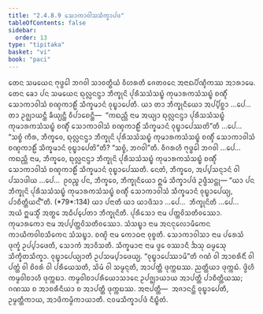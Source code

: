 ```yaml
---
title: "2.4.8.9 ᩈᩮᩣᨠᩣᩅᩤᩈᩈᩥᨠ᩠ᨡᩣᨸᨴ"
tableOfContents: false
sidebar:
  order: 13
type: "tipitaka"
basket: "vi"
book: "paci"
---
```



<DynamicBreadcrumb />

<Division number="1158" book="paci">

<Paragraph number="3384" book="paci">
ᨲᩮᨶ ᩈᨾᨿᩮᨶ ᨻᩩᨴ᩠ᨵᩮᩤ ᨽᨣᩅᩤ ᩈᩣᩅᨲ᩠ᨳᩥᨿᩴ ᩅᩥᩉᩁᨲᩥ ᨩᩮᨲᩅᨶᩮ ᩋᨶᩣᨳᨸᩥᨱ᩠ᨯᩥᨠᩔ ᩋᩣᩁᩣᨾᩮ. ᨲᩮᨶ ᨡᩮᩣ ᨸᨶ ᩈᨾᨿᩮᨶ ᨳᩩᩃᩖᨶᨶ᩠ᨴᩣ ᨽᩥᨠ᩠ᨡᩩᨶᩦ ᨸᩩᩁᩥᩈᩈᩴᩈᨭ᩠ᨮᩴ ᨠᩩᨾᩣᩁᨠᩈᩴᩈᨭ᩠ᨮᩴ ᨧᨱ᩠ᨯᩥᩴ ᩈᩮᩣᨠᩣᩅᩤᩈᩴ ᨧᨱ᩠ᨯᨠᩣᩊᩥᩴ ᩈᩥᨠ᩠ᨡᨾᩣᨶᩴ ᩅᩩᨭ᩠ᨮᩣᨸᩮᨲᩥ.
</Paragraph>

<Paragraph number="3385" book="paci">
ᨿᩣ ᨲᩣ ᨽᩥᨠ᩠ᨡᩩᨶᩥᨿᩮᩣ ᩋᨸ᩠ᨸᩥᨧ᩠ᨨᩣ …ᨸᩮ…  ᨲᩣ ᩏᨩ᩠ᨫᩣᨿᨶ᩠ᨲᩥ ᨡᩥᨿ᩠ᨿᨶ᩠ᨲᩥ ᩅᩥᨸᩣᨧᩮᨶ᩠ᨲᩥ—  “ᨠᨳᨬ᩠ᩉᩥ ᨶᩣᨾ ᩋᨿ᩠ᨿᩣ ᨳᩩᩃᩖᨶᨶ᩠ᨴᩣ ᨸᩩᩁᩥᩈᩈᩴᩈᨭ᩠ᨮᩴ ᨠᩩᨾᩣᩁᨠᩈᩴᩈᨭ᩠ᨮᩴ ᨧᨱ᩠ᨯᩥᩴ ᩈᩮᩣᨠᩣᩅᩤᩈᩴ ᨧᨱ᩠ᨯᨠᩣᩊᩥᩴ ᩈᩥᨠ᩠ᨡᨾᩣᨶᩴ ᩅᩩᨭ᩠ᨮᩣᨸᩮᩔᨲᩦ”ᨲᩥ …ᨸᩮ…  “ᩈᨧ᩠ᨧᩴ ᨠᩥᩁ, ᨽᩥᨠ᩠ᨡᩅᩮ, ᨳᩩᩃᩖᨶᨶ᩠ᨴᩣ ᨽᩥᨠ᩠ᨡᩩᨶᩦ ᨸᩩᩁᩥᩈᩈᩴᩈᨭ᩠ᨮᩴ ᨠᩩᨾᩣᩁᨠᩈᩴᩈᨭ᩠ᨮᩴ ᨧᨱ᩠ᨯᩥᩴ ᩈᩮᩣᨠᩣᩅᩤᩈᩴ ᨧᨱ᩠ᨯᨠᩣᩊᩥᩴ ᩈᩥᨠ᩠ᨡᨾᩣᨶᩴ ᩅᩩᨭ᩠ᨮᩣᨸᩮᨲᩦ”ᨲᩥ? “ᩈᨧ᩠ᨧᩴ, ᨽᨣᩅᩤ”ᨲᩥ. ᩅᩥᨣᩁᩉᩥ ᨻᩩᨴ᩠ᨵᩮᩤ ᨽᨣᩅᩤ …ᨸᩮ…  ᨠᨳᨬ᩠ᩉᩥ ᨶᩣᨾ, ᨽᩥᨠ᩠ᨡᩅᩮ, ᨳᩩᩃᩖᨶᨶ᩠ᨴᩣ ᨽᩥᨠ᩠ᨡᩩᨶᩦ ᨸᩩᩁᩥᩈᩈᩴᩈᨭ᩠ᨮᩴ ᨠᩩᨾᩣᩁᨠᩈᩴᩈᨭ᩠ᨮᩴ ᨧᨱ᩠ᨯᩥᩴ ᩈᩮᩣᨠᩣᩅᩤᩈᩴ ᨧᨱ᩠ᨯᨠᩣᩊᩥᩴ ᩈᩥᨠ᩠ᨡᨾᩣᨶᩴ ᩅᩩᨭ᩠ᨮᩣᨸᩮᩔᨲᩥ. ᨶᩮᨲᩴ, ᨽᩥᨠ᩠ᨡᩅᩮ, ᩋᨸ᩠ᨸᩈᨶ᩠ᨶᩣᨶᩴ ᩅᩤ ᨸᩈᩣᨴᩤᨿ …ᨸᩮ…  ᩑᩅᨬ᩠ᨧ ᨸᨶ, ᨽᩥᨠ᩠ᨡᩅᩮ, ᨽᩥᨠ᩠ᨡᩩᨶᩥᨿᩮᩣ ᩍᨾᩴ ᩈᩥᨠ᩠ᨡᩣᨸᨴᩴ ᩏᨴ᩠ᨴᩥᩈᨶ᩠ᨲᩩ—
</Paragraph>

</Division>
<Division number="1159" book="paci">

<Paragraph number="3386" book="paci">
<Emphasis>“ᨿᩣ ᨸᨶ ᨽᩥᨠ᩠ᨡᩩᨶᩦ ᨸᩩᩁᩥᩈᩈᩴᩈᨭ᩠ᨮᩴ ᨠᩩᨾᩣᩁᨠᩈᩴᩈᨭ᩠ᨮᩴ ᨧᨱ᩠ᨯᩥᩴ ᩈᩮᩣᨠᩣᩅᩤᩈᩴ ᩈᩥᨠ᩠ᨡᨾᩣᨶᩴ ᩅᩩᨭ᩠ᨮᩣᨸᩮᨿ᩠ᨿ, ᨸᩣᨧᩥᨲ᩠ᨲᩥᨿᨶ᩺”</Emphasis>ᨲᩥ. (*79*:<Emphasis>134</Emphasis>)
</Paragraph>

</Division>
<Division number="1160" book="paci">

<Paragraph number="3387" book="paci">
<Emphasis>ᨿᩣ ᨸᨶᩣ</Emphasis>ᨲᩥ ᨿᩣ ᨿᩣᨴᩥᩈᩣ …ᨸᩮ…  <Emphasis>ᨽᩥᨠ᩠ᨡᩩᨶᩦ</Emphasis>ᨲᩥ …ᨸᩮ…  ᩋᨿᩴ ᩍᨾᩈ᩠ᨾᩥᩴ ᩋᨲ᩠ᨳᩮ ᩋᨵᩥᨸ᩠ᨸᩮᨲᩣ ᨽᩥᨠ᩠ᨡᩩᨶᩦᨲᩥ.
</Paragraph>

<Paragraph number="3388" book="paci">
<Emphasis>ᨸᩩᩁᩥᩈᩮᩣ</Emphasis> ᨶᩣᨾ ᨸᨲ᩠ᨲᩅᩦᩈᨲᩥᩅᩔᩮᩣ. <Emphasis>ᨠᩩᨾᩣᩁᨠᩮᩣ</Emphasis> ᨶᩣᨾ ᩋᨸ᩠ᨸᨲ᩠ᨲᩅᩦᩈᨲᩥᩅᩔᩮᩣ. <Emphasis>ᩈᩴᩈᨭ᩠ᨮᩣ</Emphasis> ᨶᩣᨾ ᩋᨶᨶᩩᩃᩮᩣᨾᩥᨠᩮᨶ ᨠᩣᨿᩥᨠᩅᩤᨧᩈᩥᨠᩮᨶ ᩈᩴᩈᨭ᩠ᨮᩣ. <Emphasis>ᨧᨱ᩠ᨯᩦ</Emphasis> ᨶᩣᨾ ᨠᩮᩣᨵᨶᩣ ᩅᩩᨧ᩠ᨧᨲᩥ.
</Paragraph>

<Paragraph number="3389" book="paci">
<Emphasis>ᩈᩮᩣᨠᩣᩅᩤᩈᩣ</Emphasis> ᨶᩣᨾ ᨸᩁᩮᩈᩴ ᨴᩩᨠ᩠ᨡᩴ ᩏᨸ᩠ᨸᩣᨴᩮᨲᩥ, ᩈᩮᩣᨠᩴ ᩋᩣᩅᩥᩈᨲᩥ. <Emphasis>ᩈᩥᨠ᩠ᨡᨾᩣᨶᩣ</Emphasis> ᨶᩣᨾ ᨴ᩠ᩅᩮ ᩅᩔᩣᨶᩥ ᨨᩈᩩ ᨵᨾ᩠ᨾᩮᩈᩩ ᩈᩥᨠ᩠ᨡᩥᨲᩈᩥᨠ᩠ᨡᩣ. <Emphasis>ᩅᩩᨭ᩠ᨮᩣᨸᩮᨿ᩠ᨿᩣ</Emphasis>ᨲᩥ ᩏᨸᩈᨾ᩠ᨸᩣᨴᩮᨿ᩠ᨿ.
</Paragraph>

<Paragraph number="3390" book="paci">
“ᩅᩩᨭ᩠ᨮᩣᨸᩮᩔᩣᨾᩦ”ᨲᩥ ᨣᨱᩴ ᩅᩤ ᩋᩣᨧᩁᩥᨶᩥᩴ ᩅᩤ ᨸᨲ᩠ᨲᩴ ᩅᩤ ᨧᩦᩅᩁᩴ ᩅᩤ ᨸᩁᩥᨿᩮᩈᨲᩥ, ᩈᩦᨾᩴ ᩅᩤ ᩈᨾ᩠ᨾᨶ᩠ᨶᨲᩥ, ᩋᩣᨸᨲ᩠ᨲᩥ ᨴᩩᨠ᩠ᨠᨭᩔ. ᨬᨲ᩠ᨲᩥᨿᩣ ᨴᩩᨠ᩠ᨠᨭᩴ. ᨴ᩠ᩅᩦᩉᩥ ᨠᨾ᩠ᨾᩅᩤᨧᩣᩉᩥ ᨴᩩᨠ᩠ᨠᨭᩣ. ᨠᨾ᩠ᨾᩅᩤᨧᩣᨸᩁᩥᨿᩮᩣᩈᩣᨶᩮ ᩏᨸᨩ᩠ᨫᩣᨿᩣᨿ ᩋᩣᨸᨲ᩠ᨲᩥ ᨸᩣᨧᩥᨲ᩠ᨲᩥᨿᩔ; ᨣᨱᩔ ᨧ ᩋᩣᨧᩁᩥᨶᩥᨿᩣ ᨧ ᩋᩣᨸᨲ᩠ᨲᩥ ᨴᩩᨠ᩠ᨠᨭᩔ.
</Paragraph>

</Division>
<Division number="1161" book="paci">

<Paragraph number="3391" book="paci">
ᩋᨶᩣᨸᨲ᩠ᨲᩥ—  ᩋᨩᩣᨶᨶ᩠ᨲᩦ ᩅᩩᨭ᩠ᨮᩣᨸᩮᨲᩥ, ᩏᨾ᩠ᨾᨲ᩠ᨲᩥᨠᩣᨿ, ᩋᩣᨴᩥᨠᨾ᩠ᨾᩥᨠᩣᨿᩣᨲᩥ.

</Paragraph>
</Division>

<Paragraph number="3392" type="center" book="paci">
ᨶᩅᨾᩈᩥᨠ᩠ᨡᩣᨸᨴᩴ ᨶᩥᨭ᩠ᨮᩥᨲᩴ.
</Paragraph>